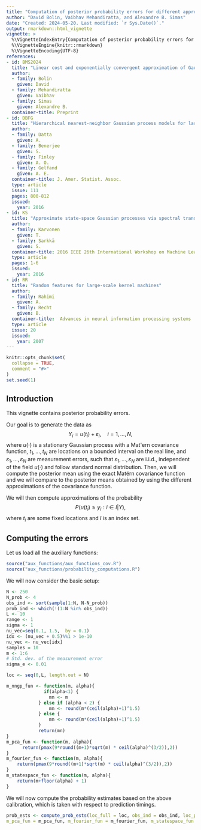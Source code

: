 ```yaml
---
title: "Computation of posterior probability errors for different approximations of the Matérn covariance function"
author: "David Bolin, Vaibhav Mehandiratta, and Alexandre B. Simas"
date: "Created: 2024-05-20. Last modified: `r Sys.Date()`."
output: rmarkdown::html_vignette
vignette: >
  %\VignetteIndexEntry{Computation of posterior probability errors for different approximations of the Matérn covariance function}
  %\VignetteEngine{knitr::rmarkdown}
  %\VignetteEncoding{UTF-8}
references:
- id: BMS2024
  title: "Linear cost and exponentially convergent approximation of Gaussian Matérn stochastic processes"
  author:
  - family: Bolin
    given: David
  - family: Mehandiratta
    given: Vaibhav
  - family: Simas
    given: Alexandre B.
  container-title: Preprint
- id: DBFG
  title: "Hierarchical nearest-neighbor Gaussian process models for large geostatistical datasets"
  author:
  - family: Datta
    given: A.
  - family: Benerjee
    given: S. 
  - family: Finley
    given: A. O.
  - family: Gelfand
    given: A. E.
  container-title: J. Amer. Statist. Assoc.
  type: article
  issue: 111
  pages: 800-812
  issued:
    year: 2016
- id: KS
  title: "Approximate state-space Gaussian processes via spectral transformation"
  author:
  - family: Karvonen
    given: T.
  - family: Sarkkä
    given: S. 
  container-title: 2016 IEEE 26th International Workshop on Machine Learning for Signal Processing (MLSP)
  type: article
  pages: 1-6
  issued:
    year: 2016
- id: RR
  title: "Random features for large-scale kernel machines"
  author:
  - family: Rahimi
    given: A.
  - family: Recht
    given: B.
  container-title:  Advances in neural information processing systems
  type: article
  issue: 20
  issued:
    year: 2007
---
```


```r
knitr::opts_chunk$set(
  collapse = TRUE,
  comment = "#>"
)
set.seed(1)
```

## Introduction

This vignette contains posterior probability errors.

Our goal is to generate the data as 
$$Y_i = u(t_i) + \varepsilon_i,\quad i=1,\ldots,N,$$
where $u(\cdot)$ is a stationary Gaussian process with a Mat\'ern covariance function, $t_1,\ldots,t_N$ are locations on a bounded interval on the real line, and $\varepsilon_1,\ldots,\varepsilon_N$ are measurement errors, such that $\varepsilon_1,\ldots,\varepsilon_N$ are i.i.d., independent of the field $u(\cdot)$ and follow standard normal distribution. Then, we will compute the posterior mean using the exact Matérn covariance function and we will compare to the posterior means obtained by using the different approximations of the covariance function.

We will then compute approximations of the probability
$$P(u(t_i)  \geq y_i: i\in I | Y),$$
where $t_i$ are some fixed locations and $I$ is an index set.

## Computing the errors

Let us load all the auxiliary functions:

```r
source("aux_functions/aux_functions_cov.R")
source("aux_functions/probability_computations.R")
```

We will now consider the basic setup:

```r
N <- 250
N_prob <- 4
obs_ind <- sort(sample(1:N, N-N_prob))
prob_ind <- which(!(1:N %in% obs_ind))
L <- 10
range <- 1
sigma <- 1
nu_vec=seq(0.1, 1.5,  by = 0.1)
idx <- (nu_vec + 0.5)%%1 > 1e-10
nu_vec <- nu_vec[idx]
samples = 10
m <- 1:6
# Std. dev. of the measurement error
sigma_e <- 0.01

loc <- seq(0,L, length.out = N)

m_nngp_fun <- function(m, alpha){
              if(alpha<1) {
                mn <- m
            } else if (alpha < 2) {
                mn <- round(m*(ceil(alpha)+1)^1.5)    
            } else {
                mn <- round(m*(ceil(alpha)+1)^1.5)
            }
            return(mn)
} 
m_pca_fun <- function(m, alpha){
      return(pmax(9*round((m+1)*sqrt(m) * ceil(alpha)^(3/2)),2))
}
m_fourier_fun <- function(m, alpha){
    return(pmax(9*round((m+1)*sqrt(m) * ceil(alpha)^(3/2)),2))
}
m_statespace_fun <- function(m, alpha){
    return(m+floor(alpha) + 1)
}
```

We will now compute the probability estimates based on the above calibration, which is taken with respect to prediction timings.

```r
prob_ests <- compute_prob_ests(loc_full = loc, obs_ind = obs_ind, loc_prob_idx = prob_ind, L = L, range = range, sigma = sigma, nu_vec = nu_vec, sigma_e = sigma_e, m_rat = m, m_nngp_fun = m_nngp_fun, 
m_pca_fun = m_pca_fun, m_fourier_fun = m_fourier_fun, m_statespace_fun = m_statespace_fun)
```
